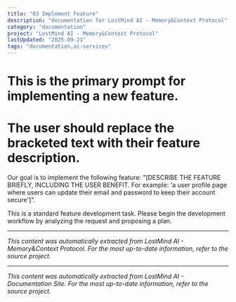 ```yaml
---
title: "03 Implement Feature"
description: "documentation for LostMind AI - Memory&Context Protocol"
category: "documentation"
project: "LostMind AI - Memory&Context Protocol"
lastUpdated: "2025-09-21"
tags: "documentation,ai-services"
---
```


# This is the primary prompt for implementing a new feature.
# The user should replace the bracketed text with their feature description.

Our goal is to implement the following feature: "[DESCRIBE THE FEATURE BRIEFLY, INCLUDING THE USER BENEFIT. For example: 'a user profile page where users can update their email and password to keep their account secure']".

This is a standard feature development task. Please begin the development workflow by analyzing the request and proposing a plan.

---
*This content was automatically extracted from LostMind AI - Memory&Context Protocol. For the most up-to-date information, refer to the source project.*


---
*This content was automatically extracted from LostMind AI - Documentation Site. For the most up-to-date information, refer to the source project.*
